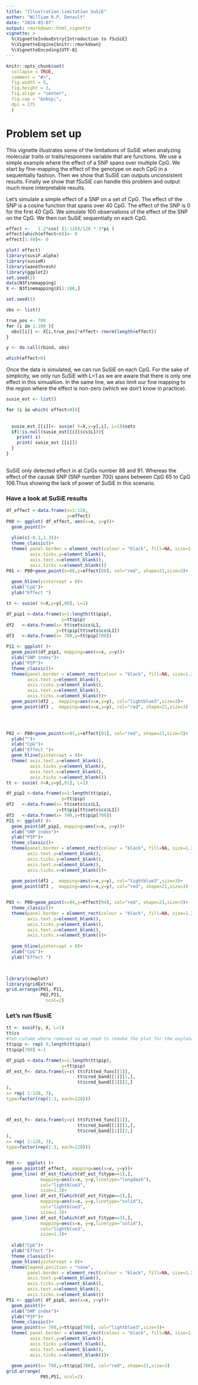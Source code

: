 ```yaml
---
title: "Illustration limitation SuSiE"
author: "William R.P. Denault"
date: "2024-03-07"
output: rmarkdown::html_vignette
vignette: >
  %\VignetteIndexEntry{Introduction to fSuSiE}
  %\VignetteEngine{knitr::rmarkdown}
  %\VignetteEncoding{UTF-8}
---
```


```r
knitr::opts_chunk$set(
  collapse = TRUE,
  comment = "#>",
  fig.width = 5,
  fig.height = 3,
  fig.align = "center",
  fig.cap = "&nbsp;",
  dpi = 175
  )
```

# Problem set up 
This vignette illustrates some of the limitations of SuSiE when analyzing molecular traits or traits/responses variable that are functions. We  use a simple example where the effect of a SNP spans over multiple CpG.  We start by fine-mapping the effect of the genotype on each CpG in a  sequentially fashion. Then we show that SuSiE can outputs unconsistent results. Finally we show that fSuSiE can handle this problem and output much more interpretable results.


Let's simulate a simple effect of a SNP on a set of CpG. The effect of the SNP is a cosine function that spans over 40 CpG. The effect of the SNP is 0 for the first 40 CpG. We simulate 100 observations of the effect of the SNP on the CpG. We then run SuSiE sequentially on each CpG. 

```r
 
effect <-   1.2*cos( (1:128)/128 * 3*pi )
effect[which(effect<0)]<- 0
effect[1:40]<- 0

plot( effect)
library(susiF.alpha)
library(susieR)
library(wavethresh)
library(ggplot2)
set.seed(2)
data(N3finemapping)
X <- N3finemapping$X[1:100,]

set.seed(1)

obs <- list()

true_pos <- 700
for (i in 1:100 ){
  obs[[i]] <- X[i,true_pos]*effect+ rnorm(length(effect))
}

y <- do.call(rbind, obs)

which(effect>0)
```
Once the data is simulated, we can run SuSiE on each CpG. For the sake of simplicity, we only run SuSiE with L=1 as we are aware that there is only one effect in this simualtion. In the same line, we also limit our fine mapping to the region where the effect is non-zero (which we don't know in practice). 

```r
 
susie_est <- list()

for (i in which( effect>0)){
  
  
  susie_est [[i]]<- susie( X=X,y=y[,i], L=1)$sets
  if(!is.null(susie_est[[i]]$cs$L1)){
    print( i)
    print( susie_est [[i]])
  }
}
 
```
SuSiE only detected effect in at  CpGs number  88 and 91. Whereas the effect of the causak SNP (SNP number  700) spans between CpG 65 to CpG 106.Thus showing the lack of power of SuSiE in this scenario.


### Have a look at SuSiE results



```r
df_effect <-data.frame(x=1:128,
                       y=effect)
P00 <- ggplot( df_effect, aes(x=x, y=y))+
  geom_point()+
 
  ylim(c(-0.1,1.3))+
  theme_classic()+
  theme( panel.border = element_rect(colour = "black", fill=NA, size=1.2),axis.text.y=element_blank(),
         axis.ticks.y=element_blank(),
         axis.text.x=element_blank(),
         axis.ticks.x=element_blank())
P01 <- P00+geom_point(x=88,y=effect[88], col="red", shape=21,size=3)+
  
  geom_hline(yintercept = 0)+
  xlab("CpG")+
  ylab("Effect ") 

tt <- susie( X=X,y=y[,88], L=1)

df_pip1 <-data.frame(x=1:length(tt$pip),
                     y=tt$pip)
df2   <-data.frame(x= tt$sets$cs$L1,
                   y=tt$pip[tt$sets$cs$L1])
df3   <-data.frame(x= 700,y=tt$pip[700])

P11 <- ggplot( )+
  geom_point(df_pip1, mapping=aes(x=x, y=y))+
  xlab("SNP index")+
  ylab("PIP")+
  theme_classic()+
  theme(panel.border = element_rect(colour = "black", fill=NA, size=1.2),
        axis.text.y=element_blank(),
        axis.ticks.y=element_blank(),
        axis.text.x=element_blank(),
        axis.ticks.x=element_blank())+
  geom_point(df2 ,  mapping=aes(x=x,y=y), col="lightblue3",size=3)+
  geom_point(df3 ,  mapping=aes(x=x,y=y), col="red", shape=21,size=3)
 



P02 <- P00+geom_point(x=91,y=effect[91], col="red", shape=21,size=3)+
  ylab("")+
  xlab("CpG")+
  ylab("Effect ")+
  geom_hline(yintercept = 0)+
  theme( axis.text.y=element_blank(),
         axis.ticks.y=element_blank(),
         axis.text.x=element_blank(),
         axis.ticks.x=element_blank())
tt <- susie( X=X,y=y[,91], L=1)

df_pip2 <-data.frame(x=1:length(tt$pip),
                     y=tt$pip)
df2   <-data.frame(x= tt$sets$cs$L1,
                   y=tt$pip[tt$sets$cs$L1])
df3   <-data.frame(x= 700,y=tt$pip[700])
P21 <- ggplot( )+
  geom_point(df_pip2, mapping=aes(x=x, y=y))+
  xlab("SNP index")+
  ylab("PIP")+
  theme_classic()+
  theme(panel.border = element_rect(colour = "black", fill=NA, size=1.2),
        axis.text.y=element_blank(),
        axis.ticks.y=element_blank(),
        axis.text.x=element_blank(),
        axis.ticks.x=element_blank())+
  
  geom_point(df2 ,  mapping=aes(x=x,y=y), col="lightblue3",size=3)+
  geom_point(df3 ,  mapping=aes(x=x,y=y), col="red", shape=21,size=3)


P03 <- P00+geom_point(x=94,y=effect[94], col="red", shape=21,size=3)+
  theme_classic()+
  theme(panel.border = element_rect(colour = "black", fill=NA, size=1.2),
        axis.text.y=element_blank(),
        axis.ticks.y=element_blank(),
        axis.text.x=element_blank(),
        axis.ticks.x=element_blank())+
  
  geom_hline(yintercept = 0)+
  xlab("CpG")+
  ylab("Effect ") 

 

library(cowplot)
library(gridExtra)
grid.arrange(P01, P11,
             P02,P21,
               ncol=2)

```
 
 
### Let's run fSusiE

```r
tt <- susiF(y, X, L=1)
tt$cs
#ten column where removed so we need to remake the plot for the explanation (other t)
tt$pip <- rep( 0,length(tt$pip))
tt$pip[700] <-1

df_pip5 <-data.frame(x=1:length(tt$pip),
                     y=tt$pip)
df_est_f<- data.frame(y=c( tt$fitted_func[[1]],
                           tt$cred_band[[1]][1,],
                           tt$cred_band[[1]][2,]
),
x= rep( 1:128, 3),
type=factor(rep(1:3, each=128)))



df_est_f<- data.frame(y=c( tt$fitted_func[[1]],
                           tt$cred_band[[1]][1,],
                           tt$cred_band[[1]][2,]
),
x= rep( 1:128, 3),
type=factor(rep(1:3, each=128)))


P05 <-  ggplot( )+
  geom_point(df_effect,  mapping=aes(x=x, y=y))+
  geom_line( df_est_f[which(df_est_f$type==1),],
             mapping=aes(x=x, y=y,linetype="longdash"), 
             col="lightblue3",
             size=1.3)+
  geom_line( df_est_f[which(df_est_f$type==2),],
             mapping=aes(x=x, y=y,linetype="solid"),
             col="lightblue3",
             size=1.3)+
  geom_line( df_est_f[which(df_est_f$type==3),],
             mapping=aes(x=x, y=y,linetype="solid"),
             col="lightblue3",
             size=1.3)+
  
  xlab("CpG")+
  ylab("Effect ")+
  theme_classic()+
  geom_hline(yintercept = 0)+
  theme(legend.position = "none",
        panel.border = element_rect(colour = "black", fill=NA, size=1.2),
        axis.text.y=element_blank(),
        axis.ticks.y=element_blank(),
        axis.text.x=element_blank(),
        axis.ticks.x=element_blank())
P51 <- ggplot( df_pip5, aes(x=x, y=y))+
  geom_point()+
  xlab("SNP index")+
  ylab("PIP")+
  theme_classic()+
  geom_point(x= 700,y=tt$pip[700], col="lightblue3",size=3)+
  theme( panel.border = element_rect(colour = "black", fill=NA, size=1.2),
         axis.text.y=element_blank(),
         axis.ticks.y=element_blank(),
         axis.text.x=element_blank(),
         axis.ticks.x=element_blank())+
  
  geom_point(x= 700,y=tt$pip[700], col="red", shape=21,size=3)
grid.arrange( 
             P05,P51, ncol=2)
```

 